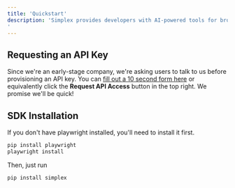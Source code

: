 ```yaml
---
title: 'Quickstart'
description: 'Simplex provides developers with AI-powered tools for browser automation. You can get started with the SDK below or call the API directly.
'
---
```

## Requesting an API Key
Since we're an early-stage company, we're asking users to talk to us before provisioning an API key. You can [fill out a 10 second form here](https://simplex.sh/playground#api-request-form) or equivalently click the **Request API Access** button in the top right. We promise we'll be quick!
## SDK Installation
If you don't have playwright installed, you'll need to install it first.
```bash
pip install playwright
playwright install
```
Then, just run 
```bash
pip install simplex
```

 


